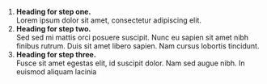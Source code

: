 
<Meta title="Components/Process list" />

<Canvas>
  <Story name="default">
    <ol class="process">
      <li class="process-step list-one">
        <b>Heading for step one.</b><br/>
        Lorem ipsum dolor sit amet, consectetur adipiscing elit.
      </li>
      <li class="process-step list-two">
        <b>Heading for step two.</b><br/>
        Sed sed mi mattis orci posuere suscipit. Nunc eu sapien sit amet nibh finibus rutrum. Duis sit amet libero sapien. Nam cursus lobortis tincidunt.
      </li>
      <li class="process-step list-three">
        <b>Heading for step three.</b><br/>
        Fusce sit amet egestas elit, id suscipit dolor. Nam sed augue nibh. In euismod aliquam lacinia
      </li>
    </ol>
  </Story>
</Canvas>
